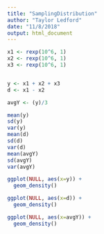 ```yaml
---
title: "SamplingDistribution"
author: "Taylor Ledford"
date: "11/8/2018"
output: html_document
---
```


```r

x1 <- rexp(10^6, 1)
x2 <- rexp(10^6, 1)
x3 <- rexp(10^6, 1)


y <- x1 + x2 + x3
d <- x1 - x2

avgY <- (y)/3

mean(y)
sd(y)
var(y)
mean(d)
sd(d)
var(d)
mean(avgY)
sd(avgY)
var(avgY)

ggplot(NULL, aes(x=y)) +
  geom_density()

ggplot(NULL, aes(x=d)) +
  geom_density()

ggplot(NULL, aes(x=avgY)) +
  geom_density()
```